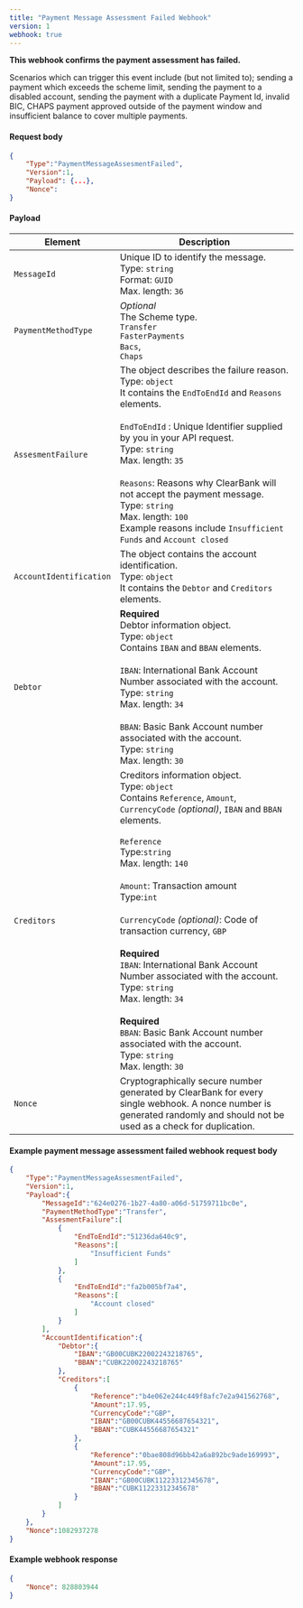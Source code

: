 ```yaml
---
title: "Payment Message Assessment Failed Webhook"
version: 1
webhook: true
---
```


**This webhook confirms the payment assessment has failed.**

Scenarios which can trigger this event include (but not limited to); sending a payment which exceeds the scheme limit, sending the payment to a disabled account, sending the payment with a duplicate Payment Id, invalid BIC, CHAPS payment approved outside of the payment window and insufficient balance to cover multiple payments.

#### Request body

```json
{
    "Type":"PaymentMessageAssesmentFailed",
    "Version":1,
    "Payload": {...},
    "Nonce":
}
```



#### Payload
| Element                 | Description                                                                                                                                                                         |
|-------------------------|-------------------------------------------------------------------------------------------------------------------------------------------------------------------------------------|
| `MessageId`             | Unique ID to identify the message.<br /> Type: `string` <br /> Format: `GUID`<br />Max. length: `36`                                                                                                  |
| `PaymentMethodType`     | *Optional* <br />The Scheme type.<br /> `Transfer`<br />`FasterPayments`<br />`Bacs`,<br />`Chaps`                                                                                                           |
| `AssesmentFailure`     | The object describes the failure reason. <br />Type: `object`<br /> It contains the `EndToEndId` and `Reasons` elements.<br /><br />`EndToEndId` : Unique Identifier supplied by you in your API request.<br />Type: `string`<br />Max. length: `35`<br /><br />`Reasons`: Reasons why ClearBank will not accept the payment message.<br />Type: `string`<br />Max. length: `100`<br />Example reasons include `Insufficient Funds` and `Account closed`                                                                                                                                                             |
| `AccountIdentification` |  The object contains the account identification. <br />Type: `object`<br /> It contains the `Debtor` and `Creditors` elements.                                                                                                                                                              |
| `Debtor`               | **Required**<br />Debtor information object. <br />Type: `object` <br/>Contains `IBAN` and `BBAN` elements. <br /><br /> `IBAN`: International Bank Account Number associated with the account.<br /> Type: `string`  <br /> Max. length: `34` <br /><br />  `BBAN`: Basic Bank Account number associated with the account.<br /> Type: `string` <br /> Max. length: `30`                                                                           |
| `Creditors`             | Creditors information object. <br />Type: `object` <br/>Contains `Reference`, `Amount`, `CurrencyCode` *(optional)*, `IBAN` and `BBAN` elements. <br /><br /> `Reference`<br/>Type:`string` <br />Max. length: `140`<br /><br /> `Amount`: Transaction amount<br />Type:`int`<br /><br />`CurrencyCode` *(optional)*:	Code of transaction currency, `GBP`<br /><br /> **Required**<br />`IBAN`: International Bank Account Number associated with the account.<br /> Type: `string`  <br /> Max. length: `34` <br /><br /> **Required**<br /> `BBAN`: Basic Bank Account number associated with the account.<br /> Type: `string` <br /> Max. length: `30` |
| `Nonce`                 | Cryptographically secure number generated by ClearBank for every single webhook. A nonce number is generated randomly and should not be used as a check for duplication.           |

#### Example payment message assessment failed webhook request body

```json
{
    "Type":"PaymentMessageAssesmentFailed",
    "Version":1,
    "Payload":{
        "MessageId":"624e0276-1b27-4a80-a06d-51759711bc0e",
        "PaymentMethodType":"Transfer",
        "AssesmentFailure":[
            {
                "EndToEndId":"51236da640c9",
                "Reasons":[
                    "Insufficient Funds"
                ]
            },
            {
                "EndToEndId":"fa2b005bf7a4",
                "Reasons":[
                    "Account closed"
                ]
            }
        ],
        "AccountIdentification":{
            "Debtor":{
                "IBAN":"GB00CUBK22002243218765",
                "BBAN":"CUBK22002243218765"
            },
            "Creditors":[
                {
                    "Reference":"b4e062e244c449f8afc7e2a941562768",
                    "Amount":17.95,
                    "CurrencyCode":"GBP",
                    "IBAN":"GB00CUBK44556687654321",
                    "BBAN":"CUBK44556687654321"
                },
                {
                    "Reference":"0bae808d96bb42a6a892bc9ade169993",
                    "Amount":17.95,
                    "CurrencyCode":"GBP",
                    "IBAN":"GB00CUBK11223312345678",
                    "BBAN":"CUBK11223312345678"
                }
            ]
        }
    },
    "Nonce":1082937278
}
```

#### Example webhook response

```json
{
    "Nonce": 828803944
}
```

